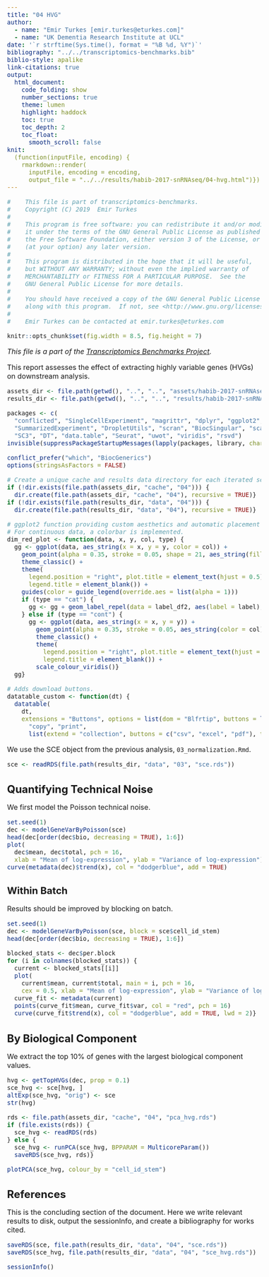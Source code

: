 ```yaml
---
title: "04 HVG"
author:
  - name: "Emir Turkes [emir.turkes@eturkes.com]"
  - name: "UK Dementia Research Institute at UCL"
date: '`r strftime(Sys.time(), format = "%B %d, %Y")`'
bibliography: "../../transcriptomics-benchmarks.bib"
biblio-style: apalike
link-citations: true
output:
  html_document:
    code_folding: show
    number_sections: true
    theme: lumen
    highlight: haddock
    toc: true
    toc_depth: 2
    toc_float:
      smooth_scroll: false
knit:
  (function(inputFile, encoding) {
    rmarkdown::render(
      inputFile, encoding = encoding,
      output_file = "../../results/habib-2017-snRNAseq/04-hvg.html")})
---
```


```r
#    This file is part of transcriptomics-benchmarks.
#    Copyright (C) 2019  Emir Turkes
#
#    This program is free software: you can redistribute it and/or modify
#    it under the terms of the GNU General Public License as published by
#    the Free Software Foundation, either version 3 of the License, or
#    (at your option) any later version.
#
#    This program is distributed in the hope that it will be useful,
#    but WITHOUT ANY WARRANTY; without even the implied warranty of
#    MERCHANTABILITY or FITNESS FOR A PARTICULAR PURPOSE.  See the
#    GNU General Public License for more details.
#
#    You should have received a copy of the GNU General Public License
#    along with this program.  If not, see <http://www.gnu.org/licenses/>.
#
#    Emir Turkes can be contacted at emir.turkes@eturkes.com

knitr::opts_chunk$set(fig.width = 8.5, fig.height = 7)
```

<style type="text/css">
body {font-size: 16px;}
h1.title {font-size: 35px;}
h1 {font-size: 24px;}
h2 {font-size: 22px;}
h3 {font-size: 20px;}
.toc-content {padding-left: 0px; padding-right: 0px;}
div.tocify {width: 100%;}
.tocify-subheader .tocify-item {font-size: 0.95em; padding-left: 25px; text-indent: 0;}
.tocify-subheader .tocify-subheader .tocify-item {
  font-size: 0.90em; padding-left: 35px; text-indent: 0;}
div.main-container {max-width: none; width: 100%;}
</style>

*This file is a part of the [Transcriptomics Benchmarks Project](https://github.com/eturkes/transcriptomics-benchmarks).*

This report assesses the effect of extracting highly variable genes (HVGs) on downstream analysis.

```r
assets_dir <- file.path(getwd(), "..", "..", "assets/habib-2017-snRNAseq")
results_dir <- file.path(getwd(), "..", "..", "results/habib-2017-snRNAseq")

packages <- c(
  "conflicted", "SingleCellExperiment", "magrittr", "dplyr", "ggplot2", "ggrepel", "S4Vectors",
  "SummarizedExperiment", "DropletUtils", "scran", "BiocSingular", "scater", "Rtsne", "svd",
  "SC3", "DT", "data.table", "Seurat", "uwot", "viridis", "rsvd")
invisible(suppressPackageStartupMessages(lapply(packages, library, character.only = TRUE)))

conflict_prefer("which", "BiocGenerics")
options(stringsAsFactors = FALSE)

# Create a unique cache and results data directory for each iterated section.
if (!dir.exists(file.path(assets_dir, "cache", "04"))) {
  dir.create(file.path(assets_dir, "cache", "04"), recursive = TRUE)}
if (!dir.exists(file.path(results_dir, "data", "04"))) {
  dir.create(file.path(results_dir, "data", "04"), recursive = TRUE)}

# ggplot2 function providing custom aesthetics and automatic placement of categorical labels.
# For continuous data, a colorbar is implemented.
dim_red_plot <- function(data, x, y, col, type) {
  gg <- ggplot(data, aes_string(x = x, y = y, color = col)) +
    geom_point(alpha = 0.35, stroke = 0.05, shape = 21, aes_string(fill = col)) +
    theme_classic() +
    theme(
      legend.position = "right", plot.title = element_text(hjust = 0.5),
      legend.title = element_blank()) +
    guides(color = guide_legend(override.aes = list(alpha = 1)))
    if (type == "cat") {
      gg <- gg + geom_label_repel(data = label_df2, aes(label = label), show.legend = FALSE)
    } else if (type == "cont") {
      gg <- ggplot(data, aes_string(x = x, y = y)) +
        geom_point(alpha = 0.35, stroke = 0.05, aes_string(color = col)) +
        theme_classic() +
        theme(
          legend.position = "right", plot.title = element_text(hjust = 0.5),
          legend.title = element_blank()) +
        scale_colour_viridis()}
  gg}

# Adds download buttons.
datatable_custom <- function(dt) {
  datatable(
    dt,
    extensions = "Buttons", options = list(dom = "Blfrtip", buttons = list(
      "copy", "print",
      list(extend = "collection", buttons = c("csv", "excel", "pdf"), text = "Download"))))}
```

We use the SCE object from the previous analysis, `03_normalization.Rmd`.

```r
sce <- readRDS(file.path(results_dir, "data", "03", "sce.rds"))
```

# Quantifying Technical Noise

We first model the Poisson technical noise.

```r
set.seed(1)
dec <- modelGeneVarByPoisson(sce)
head(dec[order(dec$bio, decreasing = TRUE), 1:6])
plot(
  dec$mean, dec$total, pch = 16,
  xlab = "Mean of log-expression", ylab = "Variance of log-expression")
curve(metadata(dec)$trend(x), col = "dodgerblue", add = TRUE)
```

## Within Batch

Results should be improved by blocking on batch.

```r
set.seed(1)
dec <- modelGeneVarByPoisson(sce, block = sce$cell_id_stem)
head(dec[order(dec$bio, decreasing = TRUE), 1:6])

blocked_stats <- dec$per.block
for (i in colnames(blocked_stats)) {
  current <- blocked_stats[[i]]
  plot(
    current$mean, current$total, main = i, pch = 16,
    cex = 0.5, xlab = "Mean of log-expression", ylab = "Variance of log-expression")
  curve_fit <- metadata(current)
  points(curve_fit$mean, curve_fit$var, col = "red", pch = 16)
  curve(curve_fit$trend(x), col = "dodgerblue", add = TRUE, lwd = 2)}
```

# By Biological Component

We extract the top 10% of genes with the largest biological component values.

```r
hvg <- getTopHVGs(dec, prop = 0.1)
sce_hvg <- sce[hvg, ]
altExp(sce_hvg, "orig") <- sce
str(hvg)
```

```r
rds <- file.path(assets_dir, "cache", "04", "pca_hvg.rds")
if (file.exists(rds)) {
  sce_hvg <- readRDS(rds)
} else {
  sce_hvg <- runPCA(sce_hvg, BPPARAM = MulticoreParam())
  saveRDS(sce_hvg, rds)}
```

```r
plotPCA(sce_hvg, colour_by = "cell_id_stem")
```

# References

This is the concluding section of the document. Here we write relevant results to disk, output the sessionInfo, and create a bibliography for works cited.

```r
saveRDS(sce, file.path(results_dir, "data", "04", "sce.rds"))
saveRDS(sce_hvg, file.path(results_dir, "data", "04", "sce_hvg.rds"))

sessionInfo()
```
